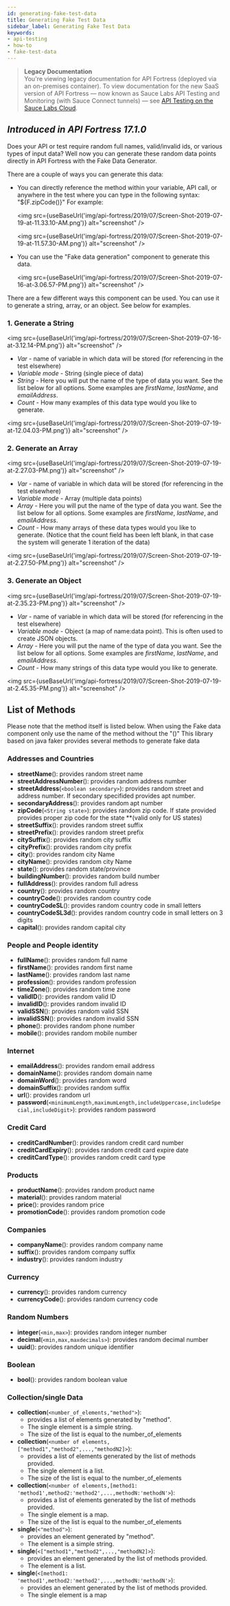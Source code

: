 ```yaml
---
id: generating-fake-test-data
title: Generating Fake Test Data
sidebar_label: Generating Fake Test Data
keywords:
- api-testing
- how-to
- fake-test-data
---
```


<head>
  <meta name="robots" content="noindex" />
</head>

> **Legacy Documentation**<br/>You're viewing legacy documentation for API Fortress (deployed via an on-premises container). To view documentation for the new SaaS version of API Fortress &#8212; now known as Sauce Labs API Testing and Monitoring (with Sauce Connect tunnels) &#8212; see [API Testing on the Sauce Labs Cloud](/api-testing/).


## _Introduced in API Fortress 17.1.0_

Does your API or test require random full names, valid/invalid ids, or various types of input data? Well now you can generate these random data points directly in API Fortress with the Fake Data Generator.

There are a couple of ways you can generate this data:

- You can directly reference the method within your variable, API call, or anywhere in the test where you can type in the following syntax: "${F.zipCode()}"
  For example:

  <img src={useBaseUrl('img/api-fortress/2019/07/Screen-Shot-2019-07-19-at-11.33.10-AM.png')} alt="screenshot" />

  <img src={useBaseUrl('img/api-fortress/2019/07/Screen-Shot-2019-07-19-at-11.57.30-AM.png')} alt="screenshot" />

- You can use the "Fake data generation" component to generate this data.

  <img src={useBaseUrl('img/api-fortress/2019/07/Screen-Shot-2019-07-16-at-3.06.57-PM.png')} alt="screenshot" />

There are a few different ways this component can be used. You can use it to generate a string, array, or an object. See below for examples.

### 1. Generate a String

<img src={useBaseUrl('img/api-fortress/2019/07/Screen-Shot-2019-07-16-at-3.12.14-PM.png')} alt="screenshot" />

- _Var_ - name of variable in which data will be stored (for referencing in the test elsewhere)
- _Variable mode_ - String (single piece of data)
- _String_ - Here you will put the name of the type of data you want. See the list below for all options. Some examples are _firstName_, _lastName_, and _emailAddress_.
- _Count_ - How many examples of this data type would you like to generate.

<img src={useBaseUrl('img/api-fortress/2019/07/Screen-Shot-2019-07-19-at-12.04.03-PM.png')} alt="screenshot" />

### 2. Generate an Array

<img src={useBaseUrl('img/api-fortress/2019/07/Screen-Shot-2019-07-19-at-2.27.03-PM.png')} alt="screenshot" />

- _Var_ - name of variable in which data will be stored (for referencing in the test elsewhere)
- _Variable mode_ - Array (multiple data points)
- _Array_ - Here you will put the name of the type of data you want. See the list below for all options. Some examples are _firstName_, _lastName_, and _emailAddress_.
- _Count_ - How many arrays of these data types would you like to generate. (Notice that the count field has been left blank, in that case the system will generate 1 iteration of the data)

<img src={useBaseUrl('img/api-fortress/2019/07/Screen-Shot-2019-07-19-at-2.27.50-PM.png')} alt="screenshot" />

### 3. Generate an Object

<img src={useBaseUrl('img/api-fortress/2019/07/Screen-Shot-2019-07-19-at-2.35.23-PM.png')} alt="screenshot" />

- _Var_ - name of variable in which data will be stored (for referencing in the test elsewhere)
- _Variable mode_ - Object (a map of name:data point). This is often used to create JSON objects.
- _Array_ - Here you will put the name of the type of data you want. See the list below for all options. Some examples are _firstName_, _lastName_, and _emailAddress_.
- _Count_ - How many strings of this data type would you like to generate.

<img src={useBaseUrl('img/api-fortress/2019/07/Screen-Shot-2019-07-19-at-2.45.35-PM.png')} alt="screenshot" />

## List of Methods

Please note that the method itself is listed below. When using the Fake data component only use the name of the method without the "()"
This library based on java faker provides several methods to generate fake data

### Addresses and Countries

- **streetName**(): provides random street name
- **streetAddressNumber**(): provides random address number
- **streetAddress**(`<boolean secondary>`): provides random street and address number. If secondary specifided provides apt number.
- **secondaryAddress**(): provides random apt number
- **zipCode**(`<String state>`): provides random zip code. If state provided provides proper zip code for the state \*\*(valid only for US states)
- **streetSuffix**(): provides random street suffix
- **streetPrefix**(): provides random street prefix
- **citySuffix**(): provides random city suffix
- **cityPrefix**(): provides random city prefix
- **city**(): provides random city Name
- **cityName**(): provides random city Name
- **state**(): provides random state/province
- **buildingNumber**(): provides random build number
- **fullAddress**(): provides random full adress
- **country**(): provides random country
- **countryCode**(): provides random country code
- **countryCodeSL**(): provides random country code in small letters
- **countryCodeSL3d**(): provides random country code in small letters on 3 digits
- **capital**(): provides random capital city

### People and People identity

- **fullName**(): provides random full name
- **firstName**(): provides random first name
- **lastName**(): provides random last name
- **profession**(): provides random profession
- **timeZone**(): provides random time zone
- **validID**(): provides random valid ID
- **invalidID**(): provides random invalid ID
- **validSSN**(): provides random valid SSN
- **invalidSSN**(): provides random invalid SSN
- **phone**(): provides random phone number
- **mobile**(): provides random mobile number

### Internet

- **emailAddress**(): provides random email address
- **domainName**(): provides random domain name
- **domainWord**(): provides random word
- **domainSuffix**(): provides random suffix
- **url**(): provides random url
- **password**(`<minimumLength,maximumLength,includeUppercase,includeSpecial,includeDigit>`): provides random password

### Credit Card

- **creditCardNumber**(): provides random credit card number
- **creditCardExpiry**(): provides random credit card expire date
- **creditCardType**(): provides random credit card type

### Products

- **productName**(): provides random product name
- **material**(): provides random material
- **price**(): provides random price
- **promotionCode**(): provides random promotion code

### Companies

- **companyName**(): provides random company name
- **suffix**(): provides random company suffix
- **industry**(): provides random industry

### Currency

- **currency**(): provides random currency
- **currencyCode**(): provides random currency code

### Random Numbers

- **integer**(`<min,max>`): provides random integer number
- **decimal**(`<min,max,maxdecimals>`): provides random decimal number
- **uuid**(): provides random unique identifier

### Boolean

- **bool**(): provides random boolean value

### Collection/single Data

- **collection**(`<number_of_elements,"method">`):
  - provides a list of elements generated by "method".
  - The single element is a simple string.
  - The size of the list is equal to the number_of_elements
- **collection**(`<number of elements,["method1","method2",...,"methodN2]>`):
  - provides a list of elements generated by the list of methods provided.
  - The single element is a list.
  - The size of the list is equal to the number_of_elements
- **collection**(`<number of elements,[method1: 'method1',method2:'method2',...,methodN:'methodN'>`):
  - provides a list of elements generated by the list of methods provided.
  - The single element is a map.
  - The size of the list is equal to the number_of_elements
- **single**(`<"method">`):
  - provides an element generated by "method".
  - The element is a simple string.
- **single**(`<["method1","method2",...,"methodN2]>`):
  - provides an element generated by the list of methods provided.
  - The element is a list.
- **single**(`<[method1: 'method1',method2:'method2',...,methodN:'methodN'>`):
  - provides an element generated by the list of methods provided.
  - The single element is a map
